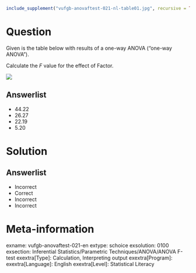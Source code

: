 ```r
include_supplement("vufgb-anovaftest-021-nl-table01.jpg", recursive = TRUE)
```

Question
========

Given is the table below with results of a one-way ANOVA ("one-way ANOVA").

Calculate the *F* value for the effect of Factor.

![](vufgb-anovaftest-021-nl-table01.jpg)
  
Answerlist
----------
* 44.22
* 26.27
* 22.19
* 5.20

Solution
========

Answerlist
----------
* Incorrect
* Correct
* Incorrect
* Incorrect

Meta-information
================
exname: vufgb-anovaftest-021-en
extype: schoice
exsolution: 0100
exsection: Inferential Statistics/Parametric Techniques/ANOVA/ANOVA F-test
exextra[Type]: Calculation, Interpreting output
exextra[Program]: 
exextra[Language]: English
exextra[Level]: Statistical Literacy
